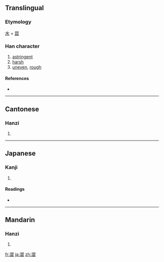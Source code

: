 {{also|渋|涩|澁}}
==Translingual==

===Etymology===
[[水]] + [[歰]]

===Han character===
{{Han char|rn=85|rad=水|as=14|sn=17|four=3711<sub>1</sub>|canj=水尸戈一 (ESIM)}}

# [[astringent]]
# [[harsh]]
# [[uneven]], [[rough]]

====References====
* {{Han ref|kx=0651.200|dkj=18311|dj=1061.230|hdz=31774.120|uh=6F80|ud=28544|bh=C0DF|bd=49375}}

----

==Cantonese==

===Hanzi===
{{yue-hanzi|jyut=|y=sap1, sap3|sim=涩}}

# {{defn|Cantonese|sort=水14}}

----

==Japanese==

===Kanji===
{{ja-kanji|grade=|rs=水14}}

# {{defn|Japanese|sort=水14}}

====Readings====
* {{ja-readings|on=[[じゅう]] (jū), [[しゅう]] (shū)|kun=[[しぶい]] (shibui), [[しぶ]] (shibu)}}

----

==Mandarin==

===Hanzi===
{{cmn-hanzi|sim=涩|pin=[[sè]] ([[se4]])|wg=se<sup>4</sup>}}

# {{defn|Mandarin|sort=水14}}

[[fr:澀]]
[[ja:澀]]
[[zh:澀]]